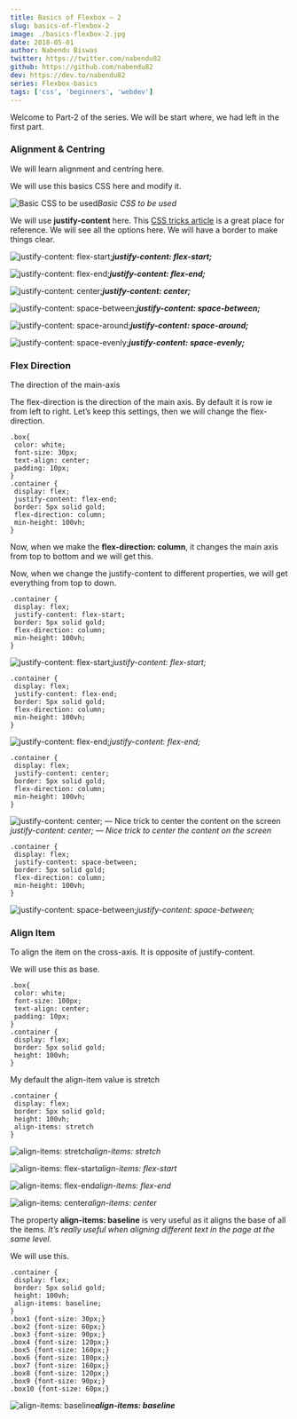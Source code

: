 ```yaml
---
title: Basics of Flexbox — 2
slug: basics-of-flexbox-2
image: ./basics-flexbox-2.jpg
date: 2018-05-01
author: Nabendu Biswas
twitter: https://twitter.com/nabendu82
github: https://github.com/nabendu82
dev: https://dev.to/nabendu82
series: Flexbox-basics
tags: ['css', 'beginners', 'webdev']
---
```

Welcome to Part-2 of the series. We will be start where, we had left in the first part.

### Alignment & Centring
We will learn alignment and centring here.

We will use this basics CSS here and modify it.

![Basic CSS to be used](https://cdn-images-1.medium.com/max/3834/1*L2H3WLYqlLGv-sT_37gMlA.png)*Basic CSS to be used*

We will use **justify-content** here. This [CSS tricks article](https://css-tricks.com/snippets/css/a-guide-to-flexbox/) is a great place for reference. We will see all the options here. We will have a border to make things clear.

![**justify-content: flex-start;**](https://cdn-images-1.medium.com/max/3830/1*NJKa-al992aqCfFs909RXw.png)***justify-content: flex-start;***

![**justify-content: flex-end;**](https://cdn-images-1.medium.com/max/3836/1*YdBiKJhdj-6A0usMgRRKrA.png)***justify-content: flex-end;***

![**justify-content: center;**](https://cdn-images-1.medium.com/max/3828/1*r4UDPXvir4tpiJNvhf1cpA.png)***justify-content: center;***

![**justify-content: space-between;**](https://cdn-images-1.medium.com/max/3832/1*78P8vNbdwasi-OGhugxqgg.png)***justify-content: space-between;***

![**justify-content: space-around;**](https://cdn-images-1.medium.com/max/3836/1*et7qPvsepSo2YHCgESTJUg.png)***justify-content: space-around;***

![**justify-content: space-evenly;**](https://cdn-images-1.medium.com/max/3838/1*pQly0z-CncUFgyYV6Bu5XQ.png)***justify-content: space-evenly;***

### Flex Direction
The direction of the main-axis

The flex-direction is the direction of the main axis. By default it is row ie from left to right.
Let’s keep this settings, then we will change the flex-direction.
```
.box{
 color: white;
 font-size: 30px;
 text-align: center;
 padding: 10px;
}
.container {
 display: flex;
 justify-content: flex-end;
 border: 5px solid gold;
 flex-direction: column;
 min-height: 100vh;
}
```
Now, when we make the **flex-direction: column**, it changes the main axis from top to bottom and we will get this.

Now, when we change the justify-content to different properties, we will get everything from top to down.
```
.container {
 display: flex;
 justify-content: flex-start;
 border: 5px solid gold;
 flex-direction: column;
 min-height: 100vh;
}
```
![justify-content: flex-start;](https://cdn-images-1.medium.com/max/3838/1*2rXmYskujsrIMfXZ9wkrIQ.png)*justify-content: flex-start;*
```
.container {
 display: flex;
 justify-content: flex-end;
 border: 5px solid gold;
 flex-direction: column;
 min-height: 100vh;
}
```
![justify-content: flex-end;](https://cdn-images-1.medium.com/max/3838/1*VwqMckRfQaOVHWumFqyEYw.png)*justify-content: flex-end;*
```
.container {
 display: flex;
 justify-content: center;
 border: 5px solid gold;
 flex-direction: column;
 min-height: 100vh;
}
```
![justify-content: center; — Nice trick to center the content on the screen](https://cdn-images-1.medium.com/max/3834/1*y1Up7h9wUUUlZrU0i-ji7g.png)*justify-content: center; — Nice trick to center the content on the screen*
```
.container {
 display: flex;
 justify-content: space-between;
 border: 5px solid gold;
 flex-direction: column;
 min-height: 100vh;
}
```
![justify-content: space-between;](https://cdn-images-1.medium.com/max/3830/1*5DTSd6Ek_-a8bUwqWG8PiQ.png)*justify-content: space-between;*

### Align Item
To align the item on the cross-axis. It is opposite of justify-content.

We will use this as base.
```
.box{
 color: white;
 font-size: 100px;
 text-align: center;
 padding: 10px;
}
.container {
 display: flex;
 border: 5px solid gold;
 height: 100vh;
}
```
My default the align-item value is stretch
```
.container {
 display: flex;
 border: 5px solid gold;
 height: 100vh;
 align-items: stretch
}
```
![align-items: stretch](https://cdn-images-1.medium.com/max/3830/1*bsMIxMUAg8L5Qu1LVlAZ-g.png)*align-items: stretch*

![align-items: flex-start](https://cdn-images-1.medium.com/max/3806/1*3WwNIwV62iJUYfYYk4PpUA.png)*align-items: flex-start*

![align-items: flex-end](https://cdn-images-1.medium.com/max/3832/1*0zM2SO5dcOEruzRCTjahag.png)*align-items: flex-end*

![align-items: center](https://cdn-images-1.medium.com/max/3796/1*4WxFLXjKsvBqUmJTFTiRZg.png)*align-items: center*

The property **align-items: baseline** is very useful as it aligns the base of all the items. *It’s really useful when aligning different text in the page at the same level.*

We will use this.
```
.container {
 display: flex;
 border: 5px solid gold;
 height: 100vh;
 align-items: baseline;
}
.box1 {font-size: 30px;}
.box2 {font-size: 60px;}
.box3 {font-size: 90px;}
.box4 {font-size: 120px;}
.box5 {font-size: 160px;}
.box6 {font-size: 180px;}
.box7 {font-size: 160px;}
.box8 {font-size: 120px;}
.box9 {font-size: 90px;}
.box10 {font-size: 60px;}
```
![**align-items: baseline**](https://cdn-images-1.medium.com/max/2864/1*__Rv3qmXAKtHsCj7nJts-Q.png)***align-items: baseline***


